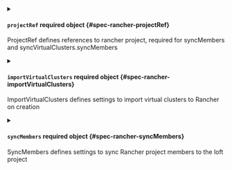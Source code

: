 

<PartialEnabled />



<details className="config-field" data-expandable="true">
<summary>

#### `projectRef` <span className="config-field-required" data-required="false">required</span> <span className="config-field-type">object</span> <span className="config-field-default"></span> <span className="config-field-enum"></span> {#spec-rancher-projectRef}

ProjectRef defines references to rancher project, required for syncMembers and syncVirtualClusters.syncMembers

</summary>

<PartialProjectRefreference />


</details>



<details className="config-field" data-expandable="true">
<summary>

#### `importVirtualClusters` <span className="config-field-required" data-required="false">required</span> <span className="config-field-type">object</span> <span className="config-field-default"></span> <span className="config-field-enum"></span> {#spec-rancher-importVirtualClusters}

ImportVirtualClusters defines settings to import virtual clusters to Rancher on creation

</summary>

<PartialImportVirtualClustersreference />


</details>



<details className="config-field" data-expandable="true">
<summary>

#### `syncMembers` <span className="config-field-required" data-required="false">required</span> <span className="config-field-type">object</span> <span className="config-field-default"></span> <span className="config-field-enum"></span> {#spec-rancher-syncMembers}

SyncMembers defines settings to sync Rancher project members to the loft project

</summary>

<PartialSyncMembersreference />


</details>
